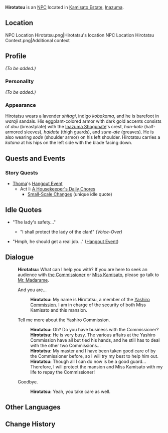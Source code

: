 {{Meta
<!-- REMOVE THIS TEMPLATE AFTER ADDING MISSING INFO -->
|missing_NPC_profile  = yes
}}
{{Character Infobox
|type             = NPC
|image            = NPC Hirotatsu.png
|realname         = 
|region           = Inazuma
|affiliation      = Yashiro Commission
|title            = Yashiro Commission Representative
|voiceEN          = 
|voiceCN          = 
|voiceJP          = 
|dialoguereward   = 
}}
'''Hirotatsu''' is an [[NPC]] located in [[Kamisato Estate]], [[Inazuma]].

==Location==
<gallery hideaddbutton="true" captionalign="center">
NPC Location Hirotatsu.png|Hirotatsu's location
NPC Location Hirotatsu Context.png|Additional context
</gallery>

==Profile==
''(To be added.)''

===Personality===
''(To be added.)''

===Appearance===
Hirotatsu wears a  lavender ''shitagi'', indigo ''kobakama'', and he is barefoot in ''waraji'' sandals. His eggplant-colored armor with dark gold accents consists of ''dou'' (breastplate) with the [[Inazuma Shogunate]]'s crest, ''han-kote'' (half-armored sleeves), ''haidate'' (thigh guards), and ''sune-ate'' (greaves). He is also wearing ''sode'' (shoulder armor) on his left shoulder. Hirotatsu carries a ''katana'' at his hips on the left side with the blade facing down.

==Quests and Events==
===Story Quests===
* [[Thoma]]'s [[Hangout Event]]
** Act I: [[A Housekeeper's Daily Chores]]
*** [[Small-Scale Changes]] (unique idle quote)

==Idle Quotes==
*"The lady's safety..."
**{{A|VO Hirotatsu 01.ogg}} "I shall protect the lady of the clan!" ''(Voice-Over)''
*"Hmph, he should get a real job..." ([[A Housekeeper's Daily Chores|Hangout Event]])

==Dialogue==
{{Dialogue start}}
:'''Hirotatsu:''' What can I help you with? If you are here to seek an audience with [[Kamisato Ayato|the Commissioner]] or [[Kamisato Ayaka|Miss Kamisato]], please go talk to [[Madarame Hyakubei|Mr. Madarame]].
:{{DIcon}} And you are...
::'''Hirotatsu:''' My name is Hirotatsu, a member of the [[Yashiro Commission]]. I am in charge of the security of both Miss Kamisato and this mansion.
:{{DIcon}} Tell me more about the Yashiro Commission.
::'''Hirotatsu:''' Oh? Do you have business with the Commissioner?
::'''Hirotatsu:''' He is very busy. The various affairs at the Yashiro Commission have all but tied his hands, and he still has to deal with the other two Commissions...
::'''Hirotatsu:''' My master and I have been taken good care of by the Commissioner before, so I will try my best to help him out.
::'''Hirotatsu:''' Though all I can do now is be a good guard... Therefore, I will protect the mansion and Miss Kamisato with my life to repay the Commissioner!
:{{DIcon}} Goodbye.
::'''Hirotatsu:''' Yeah, you take care as well.
{{Dialogue end}}

==Other Languages==
{{Other Languages|default_hidden = 1
|en      = Hirotatsu
|zhs     = 宏达
|zhs_rm  = Hóngdá
|zht     = 宏達
|zht_rm  = Hóngdá
|ja      = 宏達
|ja_rm   = Hirotatsu
|ko      = 히로타츠
|ko_rm   = Hirotacheu
|es      = Hirotatsu
|fr      = Hirotatsu
|ru      = Хиротацу
|th      = Hirotatsu
|vi      = Hirotatsu
|de      = Hirotatsu
|id      = Hirotatsu
|pt      = Hirotatsu
}}

==Change History==
{{Change History|2.0}}
<!--
==References==
{{Reflist}}-->